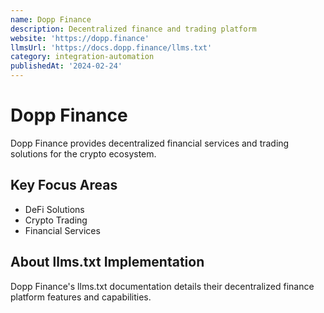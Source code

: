 ```yaml
---
name: Dopp Finance
description: Decentralized finance and trading platform
website: 'https://dopp.finance'
llmsUrl: 'https://docs.dopp.finance/llms.txt'
category: integration-automation
publishedAt: '2024-02-24'
---
```


# Dopp Finance

Dopp Finance provides decentralized financial services and trading solutions for the crypto ecosystem.

## Key Focus Areas

- DeFi Solutions
- Crypto Trading
- Financial Services

## About llms.txt Implementation

Dopp Finance's llms.txt documentation details their decentralized finance platform features and capabilities.

